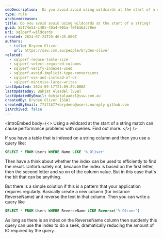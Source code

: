 ```yaml
---
seoDescription:  Do you avoid avoid using wildcards at the start of a string?
type: rule
archivedreason:
title: Do you avoid avoid using wildcards at the start of a string?
guid: 55f74e51-c405-40a4-905a-f0f6163c79ee
uri: sqlperf-wildcards
created: 2024-07-24T20:46:35.000Z
authors:
  - title: Bryden Oliver
    url: https://ssw.com.au/people/bryden-oliver
related:
  - sqlperf-reduce-table-size
  - sqlperf-select-required-columns
  - sqlperf-verify-indexes-used
  - sqlperf-avoid-implicit-type-conversions
  - sqlperf-use-and-instead-of-or
  - sqlperf-minimise-large-writes
lastUpdated: 2024-09-17T21:09:29.000Z
lastUpdatedBy: Bahjat Alaadel [SSW]
lastUpdatedByEmail: bahjatalaadel@ssw.com.au
createdBy: Bryden Oliver [SSW]
createdByEmail: 77371877+brydeno@users.noreply.github.com
isArchived: false
---
```


<introEmbed
  body={<>
Using a wildcard at the start of a string match can cause performance problems with queries. Find out more.
  </>}
/>
<youtubeEmbed url="https://www.youtube.com/embed/mDWsG3P947E" description="Video: Avoid wildcards at the start of filters for SQL performance | Bryden Oliver (4 min)" />

If you have a table that is indexed on a string column and then you use a query like:

```sql
SELECT * FROM Users WHERE Name LIKE '% Oliver'
```

Then have a think about whether the index can be used to efficiently to find the result.
Unfortunately not, because the index is based on the first letter, then the second letter and so on of the column value. But in this case that's the bit that can be anything.

But there is a simple solution if this is a pattern that your application requires regularly. Basically create a new column (for instance ReverseName) and reverse the text in that column. Then you can write a query like

```sql
SELECT * FROM Users WHERE ReverseName LIKE Reverse('% Oliver')
```

As long as there is an index on the ReverseName column then suddenly this query can use the index to do a seek, dramatically reducing the amount of IO required by the query.
